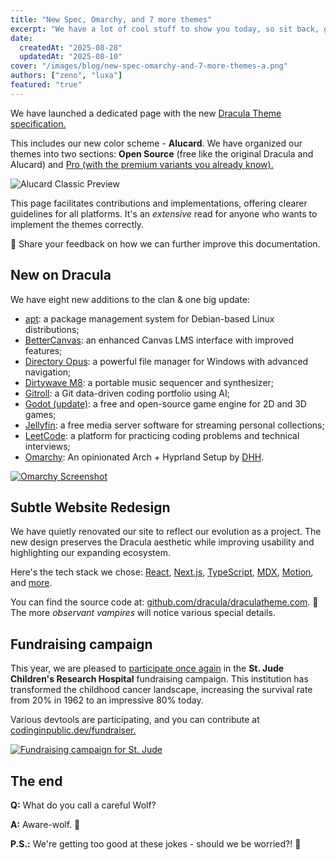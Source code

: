 ```yaml
---
title: "New Spec, Omarchy, and 7 more themes"
excerpt: "We have a lot of cool stuff to show you today, so sit back, grab a glass of blood, and enjoy!"
date:
  createdAt: "2025-08-28"
  updatedAt: "2025-08-10"
cover: "/images/blog/new-spec-omarchy-and-7-more-themes-a.png"
authors: ["zeno", "luxa"]
featured: "true"
---
```


We have launched a dedicated page with the new [Dracula Theme specification.](/spec)

This includes our new color scheme - **Alucard**. We have organized our themes into two sections: **Open Source** (free like the original Dracula and Alucard) and [Pro (with the premium variants you already know).](/pro)

![Alucard Classic Preview](/images/blog/new-spec-omarchy-and-7-more-themes-a.png)

This page facilitates contributions and implementations, offering clearer guidelines for all platforms. It's an _extensive_ read for anyone who wants to implement the themes correctly.

🤗 Share your feedback on how we can further improve this documentation.

## New on Dracula

We have eight new additions to the clan & one big update:

- [apt](/apt): a package management system for Debian-based Linux distributions;
- [BetterCanvas](/bettercanvas): an enhanced Canvas LMS interface with improved features;
- [Directory Opus](/directory-opus): a powerful file manager for Windows with advanced navigation;
- [Dirtywave M8](/m8): a portable music sequencer and synthesizer;
- [Gitroll](/gitroll): a Git data-driven coding portfolio using AI;
- [Godot (update)](/godot): a free and open-source game engine for 2D and 3D games;
- [Jellyfin](/jellyfin): a free media server software for streaming personal collections;
- [LeetCode](/leetcode): a platform for practicing coding problems and technical interviews;
- [Omarchy](/omarchy): An opinionated Arch + Hyprland Setup by [DHH](https://github.com/dhh).

[![Omarchy Screenshot](/images/blog/new-spec-omarchy-and-7-more-themes-b.png)](/omarchy)

## Subtle Website Redesign

We have quietly renovated our site to reflect our evolution as a project. The new design preserves the Dracula aesthetic while improving usability and highlighting our expanding ecosystem.

Here's the tech stack we chose: [React](https://react.dev/?ref=draculatheme.com), [Next.js](https://nextjs.org/?ref=draculatheme.com), [TypeScript](https://www.typescriptlang.org/?ref=draculatheme.com), [MDX](https://mdxjs.com/?ref=draculatheme.com), [Motion](https://motion.dev/?ref=draculatheme.com), and [more](https://github.com/dracula/draculatheme.com/blob/main/package.json?ref=draculatheme.com).

You can find the source code at: [github.com/dracula/draculatheme.com](https://github.com/dracula/draculatheme.com/?ref=draculatheme.com). 🍦 The more _observant vampires_ will notice various special details.

## Fundraising campaign

This year, we are pleased to [participate once again](/blog/fundraising-campaign-for-st-jude) in the **St. Jude Children's Research Hospital** fundraising campaign. This institution has transformed the childhood cancer landscape, increasing the survival rate from 20% in 1962 to an impressive 80% today.

Various devtools are participating, and you can contribute at [codinginpublic.dev/fundraiser.](https://codinginpublic.dev/fundraiser?ref=draculatheme.com)

[![Fundraising campaign for St. Jude](/images/blog/new-spec-omarchy-and-7-more-themes-c.png)](https://codinginpublic.dev/fundraiser?ref=draculatheme.com)

## The end

**Q:** What do you call a careful Wolf?

**A:** Aware-wolf. 🐺

**P.S.:** We're getting too good at these jokes - should we be worried?! 🤣
